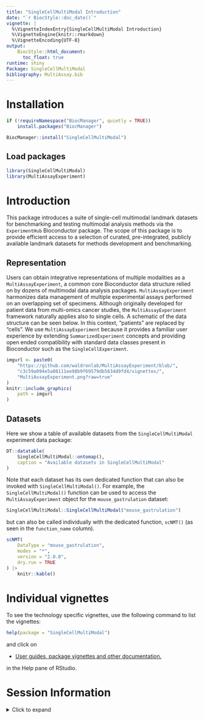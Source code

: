 ```yaml
---
title: "SingleCellMultiModal Introduction"
date: "`r BiocStyle::doc_date()`"
vignette: |
  %\VignetteIndexEntry{SingleCellMultiModal Introduction}
  %\VignetteEngine{knitr::rmarkdown}
  %\VignetteEncoding{UTF-8}
output:
    BiocStyle::html_document:
      toc_float: true
runtime: shiny
Package: SingleCellMultiModal
bibliography: MultiAssay.bib
---
```


# Installation

```r
if (!requireNamespace("BiocManager", quietly = TRUE))
    install.packages("BiocManager")

BiocManager::install("SingleCellMultiModal")
```

## Load packages

```r
library(SingleCellMultiModal)
library(MultiAssayExperiment)
```

# Introduction

This package introduces a suite of single-cell multimodal landmark datasets for
benchmarking and testing multimodal analysis methods via the `ExperimentHub`
Bioconductor package. The scope of this package is to provide efficient access
to a selection of curated, pre-integrated, publicly available landmark datasets
for methods development and benchmarking.

## Representation

Users can obtain integrative representations of multiple modalities as a
`MultiAssayExperiment`, a common core Bioconductor data structure relied on by
dozens of multimodal data analysis packages. `MultiAssayExperiment` harmonizes
data management of multiple experimental assays performed on an overlapping set
of specimens. Although originally developed for patient data from multi-omics
cancer studies, the `MultiAssayExperiment` framework naturally applies also to
single cells. A schematic of the data structure can be seen below. In this
context, "patients" are replaced by "cells". We use `MultiAssayExperiment`
because it provides a familiar user experience by extending
`SummarizedExperiment` concepts and providing open ended compatibility with
standard data classes present in Bioconductor such as the
`SingleCellExperiment`.

```r
imgurl <- paste0(
    "https://github.com/waldronlab/MultiAssayExperiment/blob/",
    "c3c59a094e5a08111ee98b9f69579db5634d9fd4/vignettes/",
    "MultiAssayExperiment.png?raw=true"
)
knitr::include_graphics(
    path = imgurl
)
```

## Datasets

Here we show a table of available datasets from the `SingleCellMultiModal`
experiment data package:

```r
DT::datatable(
    SingleCellMultiModal::ontomap(),
    caption = "Available datasets in SingleCellMultiModal"
)
```

Note that each dataset has its own dedicated function that can also be invoked
with `SingleCellMultiModal()`. For example, the `SingleCellMultiModal()`
function can be used to access the `MultiAssayExperiment` object for the
`mouse_gastrulation` dataset:

```r
SingleCellMultiModal::SingleCellMultiModal("mouse_gastrulation")
```

but can also be called individually with the dedicated function, `scNMT()` (as
seen in the `function_name` column).

```r
scNMT(
    DataType = "mouse_gastrulation",
    modes = "*",
    version = "2.0.0",
    dry.run = TRUE
) |>
    knitr::kable()
```

# Individual vignettes

To see the technology specific vignettes, use the following command to list the
vignettes:

```r
help(package = "SingleCellMultiModal")
```

and click on

* <u>[User guides, package vignettes and other documentation.](http://localhost:8787/help/library/SingleCellMultiModal/doc/index.html)</u>

in the Help pane of RStudio. 

# Session Information

<details> <summary> Click to expand </summary>

```r
sessionInfo()
```

</details>